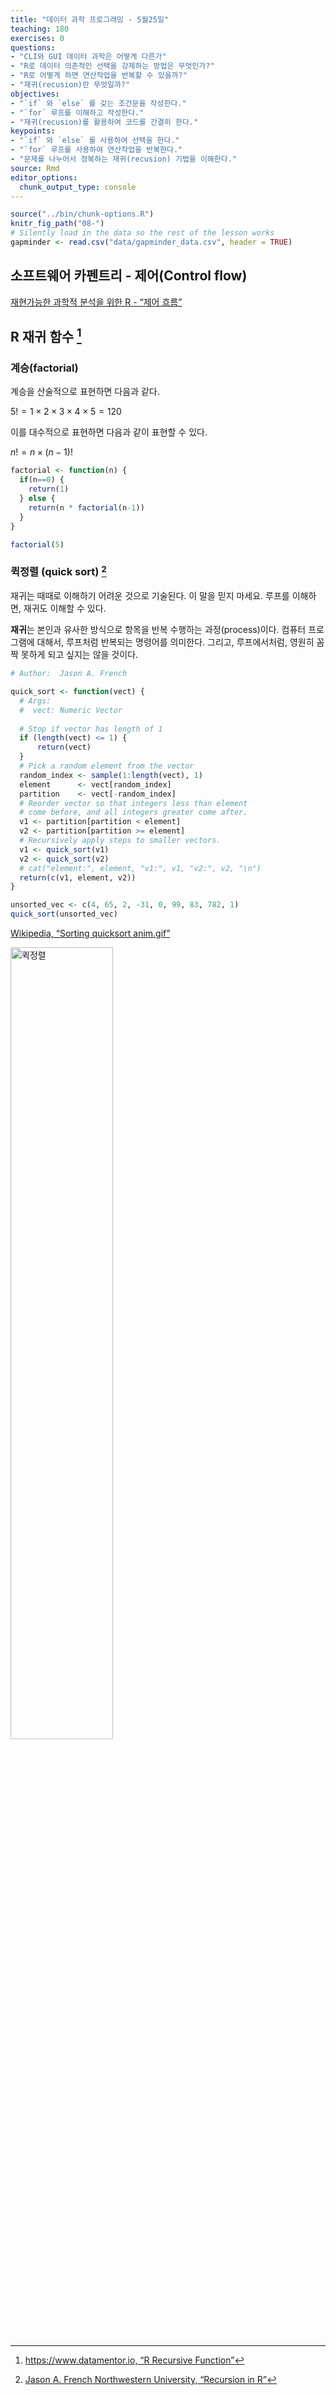 ```yaml
---
title: "데이터 과학 프로그래밍 - 5월25일"
teaching: 180
exercises: 0
questions:
- "CLI와 GUI 데이터 과학은 어떻게 다른가"
- "R로 데이터 의존적인 선택을 강제하는 방법은 무엇인가?"
- "R로 어떻게 하면 연산작업을 반복할 수 있을까?"
- "재귀(recusion)란 무엇일까?"
objectives:
- "`if` 와 `else` 를 갖는 조건문을 작성한다."
- "`for` 루프를 이해하고 작성한다."
- "재귀(recusion)를 활용하여 코드를 간결히 한다."
keypoints:
- "`if` 와 `else` 를 사용하여 선택을 한다."
- "`for` 루프를 사용하여 연산작업을 반복한다."
- "문제를 나누어서 정복하는 재귀(recusion) 기법을 이해한다."
source: Rmd
editor_options: 
  chunk_output_type: console
---
```


```r
source("../bin/chunk-options.R")
knitr_fig_path("08-")
# Silently load in the data so the rest of the lesson works
gapminder <- read.csv("data/gapminder_data.csv", header = TRUE)
```


## 소프트웨어 카펜트리 - 제어(Control flow)

[재현가능한 과학적 분석을 위한 R - "제어 흐름"](https://statkclee.github.io/r-gapminder-kr/07-control-flow/index.html)

## R 재귀 함수 [^r-recursive]

### 계승(factorial)

계승을 산술적으로 표현하면 다음과 같다.

$5! = 1 \times 2 \times 3 \times 4 \times 5 = 120$

이를 대수적으로 표현하면 다음과 같이 표현할 수 있다.

$n! = n \times (n-1)!$

[^r-recursive]: [https://www.datamentor.io, "R Recursive Function"](https://www.datamentor.io/r-programming/recursion/)


```r
factorial <- function(n) {
  if(n==0) {
    return(1)
  } else {
    return(n * factorial(n-1))
  }
}

factorial(5)
```

### 퀵정렬 (quick sort) [^quick-sort-recursion]

[^quick-sort-recursion]: [Jason A. French Northwestern University, "Recursion in R"](http://www.jason-french.com/blog/2014/07/26/recursion-in-r/)

재귀는 때때로 이해하기 어려운 것으로 기술된다. 이 말을 믿지 마세요. 루프를 이해하면, 재귀도 이해할 수 있다.

**재귀**는 본인과 유사한 방식으로 항목을 반복 수행하는 과정(process)이다. 컴퓨터 프로그램에 대해서, 루프처럼 반복되는 명령어를 의미한다. 그리고, 루프에서처럼, 영원히 꼼짝 못하게 되고 싶지는 않을 것이다.

```r
# Author:  Jason A. French

quick_sort <- function(vect) {
  # Args:
  #  vect: Numeric Vector
  
  # Stop if vector has length of 1
  if (length(vect) <= 1) {
      return(vect)
  }
  # Pick a random element from the vector
  random_index <- sample(1:length(vect), 1)
  element      <- vect[random_index]
  partition    <- vect[-random_index]
  # Reorder vector so that integers less than element
  # come before, and all integers greater come after.
  v1 <- partition[partition < element]
  v2 <- partition[partition >= element]
  # Recursively apply steps to smaller vectors.
  v1 <- quick_sort(v1)
  v2 <- quick_sort(v2)
  # cat("element:", element, "v1:", v1, "v2:", v2, "\n")
  return(c(v1, element, v2))
}

unsorted_vec <- c(4, 65, 2, -31, 0, 99, 83, 782, 1)
quick_sort(unsorted_vec)
```


[Wikipedia, "Sorting quicksort anim.gif"](https://en.wikipedia.org/wiki/File:Sorting_quicksort_anim.gif)

<img src="../fig/Sorting_quicksort_anim.gif" alt="퀵정렬" width="57%" />